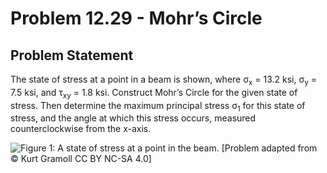 # Problem 12.29 - Mohr's Circle {.unnumbered}

## Problem Statement

The state of stress at a point in a beam is shown, where σ<sub>x</sub> = 13.2 ksi, σ<sub>y</sub> = 7.5 ksi, and τ<sub>xy</sub> = 1.8 ksi. Construct Mohr's Circle for the given state of stress. Then determine the maximum principal stress σ<sub>1</sub> for this state of stress, and the angle at which this stress occurs, measured counterclockwise from the x-axis.

![Figure 1: A state of stress at a point in the beam. ](images/529.png){fig-alt="A member is subjected to a state of stress caused by sigma_x, sigma_y, and tau_xy."}
\[Problem adapted from © Kurt Gramoll CC BY NC-SA 4.0\]